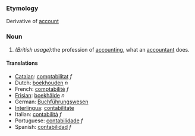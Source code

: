 ===Etymology===
Derivative of [[account]]
===Noun===
#''(British usage):''the profession of [[accounting]], what an [[accountant]] does. 
====Translations====
*[[Catalan]]: [[comptabilitat]] ''f''
*Dutch: [[boekhouden]] ''n''
*French: [[comptabilité]] ''f''
*[[Frisian]]: [[boekhâlde]] ''n''
*German: [[Buchführungswesen]]
*[[Interlingua]]: [[contabilitate]]
*Italian: [[contabilità]] ''f''
*Portuguese: [[contabilidade]] ''f''
*Spanish: [[contabilidad]] ''f''